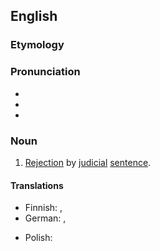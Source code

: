 ==English==

===Etymology===
{{suffix|en|abjudicate|-ion}}

===Pronunciation===
* {{IPA|en|/əbˌd͡ʒuːdɪˈkeɪʃən/}}
* {{audio|en|LL-Q1860 (eng)-Vealhurl-abjudication.wav|Audio (UK)}}
* {{rhymes|en|eɪʃən|s=5}}

===Noun===
{{en-noun|~}}

# {{lb|en|law|rare}} [[rejection|Rejection]] by [[judicial]] [[sentence]].

====Translations====
{{trans-top}}
* Finnish: {{t+|fi|hylkääminen}}, {{t+|fi|peruuttaminen}}
* German: {{t+|de|Abjudikation|f}}, {{t+|de|Aberkennung|f}}
{{trans-mid}}
* Polish: {{t+|pl|abiudykacja|f}}
{{trans-bottom}}

{{Webster 1913}}